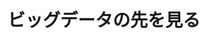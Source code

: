﻿---
title: "ビッグデータの先を見る"
category: "情報理工学院"
vol: "79"
interviewee: "脇田 建"
url: ""
tags: []
pdf: "79-1-wakita.pdf"
career: ""
preface: "近年、通信技術の発達によりビッグデータと呼ばれるものが登場してきた。ビッグデータは多方面から 注目されており、研究方面では情報分野に限らず他の分野でも利用されていたり、企業ではビジネスなど に活用されたりしている。本稿では、脇田研究室で行われている研究の中から、ビッグデータに関する研 究を取り上げて紹介していく。"
---
